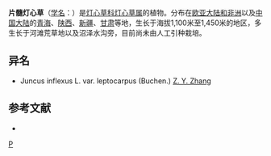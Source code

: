 {{Speciesbox 
| taxon = Juncus inflexus
| authority =  Linn.
| subdivision_ranks =[[亚种|亚种]]
| subdivision =
* 片髓灯心草 ''J. i.'' subsp. ''inflexus''
* [[西南灯心草|西南灯心草]] ''J. i.'' subsp. ''austro-occidentalis''
}}

'''片髓灯心草'''（[[学名|学名]]：{{lang|la|''Juncus inflexus''}}）是[[灯心草科|灯心草科]][[灯心草属|灯心草属]]的植物。分布在[[欧亚大陆和非洲|欧亚大陆和非洲]]以及[[中国大陆|中国大陆]]的[[青海|青海]]、[[陕西|陕西]]、[[新疆|新疆]]、[[甘肃|甘肃]]等地，生长于海拔1,100米至1,450米的地区，多生长于河滩荒草地以及沼泽水沟旁，目前尚未由人工引种栽培。

== 异名 ==
* Juncus inflexus L. var. leptocarpus (Buchen.) [[张志耘|Z. Y. Zhang]]

== 参考文献 ==
<div class="references-small">
* {{cite web| url =http://www.bioinfo.cn/db05/KmzwSpecies.php?action=view&id=11527| title =片髓灯心草(原亚种)| work =《中国高等植物数据库全库》| publisher =中国科学院微生物研究所| author =昆明植物研究所| accessdate =2009-02-24| deadurl =yes| archiveurl =https://web.archive.org/web/20160305030321/http://www.bioinfo.cn/db05/KmzwSpecies.php?action=view&id=11527| archivedate =2016-03-05}}
</div>
{{Taxonbar|from=Q161332}}

[[Category:灯心草属|P]]


{{植物小作品}}